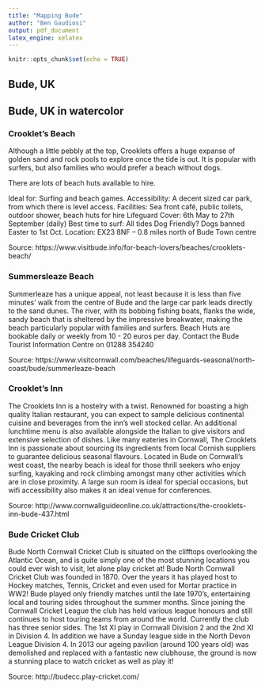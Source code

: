 ```yaml
---
title: "Mapping Bude"
author: "Ben Gaudiosi"
output: pdf_document
latex_engine: xelatex 
---
```


```r
knitr::opts_chunk$set(echo = TRUE)
```


## Bude, UK
\includegraphics{img/map.png}

## Bude, UK in watercolor
\includegraphics{img/map_watercolor.png}

### Crooklet's Beach

\includegraphics{img/crooklets-beach.jpg}


Although a little pebbly at the top, Crooklets offers a huge expanse of golden sand and rock pools to explore once the tide is out. It is popular with surfers, but also families who would prefer a beach without dogs.

There are lots of beach huts available to hire.

Ideal for: Surfing and beach games.
Accessibility: A decent sized car park, from which there is level access.
Facilities: Sea front café, public toilets, outdoor shower, beach huts for hire
Lifeguard Cover: 6th May to 27th September (daily)
Best time to surf: All tides
Dog Friendly? Dogs banned Easter to 1st Oct.
Location: EX23 8NF – 0.8 miles north of Bude Town centre

Source: https://www.visitbude.info/for-beach-lovers/beaches/crooklets-beach/

### Summersleaze Beach

\includegraphics{img/summersleaze-beach.jpg}

Summerleaze has a unique appeal, not least because it is less than five minutes’ walk from the centre of Bude and the large car park leads directly to the sand dunes. The river, with its bobbing fishing boats, flanks the wide, sandy beach that is sheltered by the impressive breakwater, making the beach particularly popular with families and surfers. Beach Huts are bookable daily or weekly from 10 - 20 euros per day. Contact the Bude Tourist Information Centre on 01288 354240

Source: https://www.visitcornwall.com/beaches/lifeguards-seasonal/north-coast/bude/summerleaze-beach

### Crooklet's Inn
\includegraphics{img/crooklets-pub.jpg}

The Crooklets Inn is a hostelry with a twist. Renowned for boasting a high quality Italian restaurant, you can expect to sample delicious continental cuisine and beverages from the inn's well stocked cellar. An additional lunchtime menu is also available alongside the Italian to give visitors and extensive selection of dishes. Like many eateries in Cornwall, The Crooklets Inn is passionate about sourcing its ingredients from local Cornish suppliers to guarantee delicious seasonal flavours. Located in Bude on Cornwall's west coast, the nearby beach is ideal for those thrill seekers who enjoy surfing, kayaking and rock climbing amongst many other activities which are in close proximity. A large sun room is ideal for special occasions, but wifi accessibility also makes it an ideal venue for conferences. 

Source: http://www.cornwallguideonline.co.uk/attractions/the-crooklets-inn-bude-437.html

### Bude Cricket Club

\includegraphics{img/bude-cricket.jpg}

 Bude North Cornwall Cricket Club is situated on the clifftops overlooking the Atlantic Ocean, and is quite simply one of the most stunning locations you could ever wish to visit, let alone play cricket at! 
Bude North Cornwall Cricket Club was founded in 1870. Over the years it has played host to Hockey matches, Tennis, Cricket and even used for Mortar practice in WW2!
Bude played only friendly matches until the late 1970's, entertaining local and touring sides throughout the summer months. Since joining the Cornwall Cricket League the club has held various league honours and still continues to host touring teams from around the world. 
Currently the club has three senior sides. The 1st XI play in Cornwall Division 2 and the 2nd XI in Division 4. In addition we have a Sunday league side in the North Devon League Division 4. 
In 2013 our ageing pavilion (around 100 years old) was demolished and replaced with a fantastic new clubhouse, the ground is now a stunning place to watch cricket as well as play it!  

Source: http://budecc.play-cricket.com/
